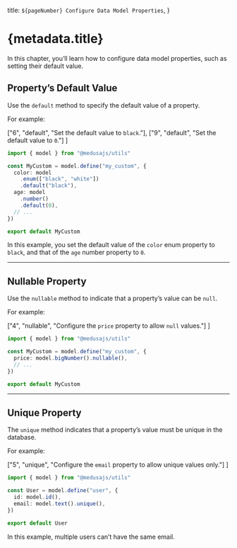   title: `${pageNumber} Configure Data Model Properties`,
}

# {metadata.title}

In this chapter, you’ll learn how to configure data model properties, such as setting their default value.

## Property’s Default Value

Use the `default` method to specify the default value of a property.

For example:

  ["6", "default", "Set the default value to `black`."],
  ["9", "default", "Set the default value to `0`."]
]

```ts highlights={defaultHighlights}
import { model } from "@medusajs/utils"

const MyCustom = model.define("my_custom", {
  color: model
    .enum(["black", "white"])
    .default("black"),
  age: model
    .number()
    .default(0),
  // ...
})

export default MyCustom
```

In this example, you set the default value of the `color` enum property to `black`, and that of the `age` number property to `0`.

---

## Nullable Property

Use the `nullable` method to indicate that a property’s value can be `null`.

For example:

  ["4", "nullable", "Configure the `price` property to allow `null` values."]
]

```ts highlights={nullableHighlights}
import { model } from "@medusajs/utils"

const MyCustom = model.define("my_custom", {
  price: model.bigNumber().nullable(),
  // ...
})

export default MyCustom
```

---

## Unique Property

The `unique` method indicates that a property’s value must be unique in the database.

For example:

  ["5", "unique", "Configure the `email` property to allow unique values only."]
]

```ts highlights={uniqueHighlights}
import { model } from "@medusajs/utils"

const User = model.define("user", {
  id: model.id(),
  email: model.text().unique(),
})

export default User
```

In this example, multiple users can’t have the same email.
